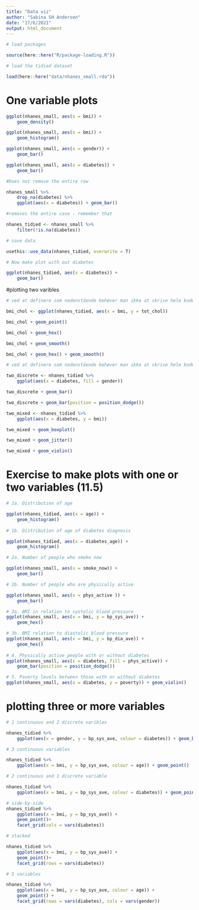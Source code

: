 ```yaml
---
title: "Data viz"
author: "Sabina SH Andersen"
date: "17/6/2021"
output: html_document
---
```


```r
# load packages

source(here::here("R/package-loading.R"))

# load the tidied dataset 

load(here::here("data/nhanes_small.rda"))
```

# One variable plots

```r
ggplot(nhanes_small, aes(x = bmi)) +
    geom_density()

ggplot(nhanes_small, aes(x = bmi)) + 
    geom_histogram()

```

```r

ggplot(nhanes_small, aes(x = gender)) +
    geom_bar()

ggplot(nhanes_small, aes(x = diabetes)) +
    geom_bar()

#Does not remove the entire row

nhanes_small %>% 
    drop_na(diabetes) %>% 
    ggplot(aes(x = diabetes)) + geom_bar()

```

```r

#removes the entire case - remember that

nhanes_tidied <- nhanes_small %>% 
    filter(!is.na(diabetes))

# save data

usethis::use_data(nhanes_tidied, overwrite = T)

# Now make plot with out diabetes 

ggplot(nhanes_tidied, aes(x = diabetes)) +
    geom_bar()
```

#plotting two varibles

```r

# ved at definere som nedenstående behøver man ikke at skrive hele koden hver gang.  

bmi_chol <- ggplot(nhanes_tidied, aes(x = bmi, y = tot_chol))

bmi_chol + geom_point()

bmi_chol + geom_hex()

bmi_chol + geom_smooth()

bmi_chol + geom_hex() + geom_smooth()

```

```r

# ved at definere som nedenstående behøver man ikke at skrive hele koden hver gang.

two_discrete <- nhanes_tidied %>% 
    ggplot(aes(x = diabetes, fill = gender))

two_discrete + geom_bar()

two_discrete + geom_bar(position = position_dodge())

```

```r

two_mixed <- nhanes_tidied %>% 
    ggplot(aes(x = diabetes, y = bmi))

two_mixed + geom_boxplot()

two_mixed + geom_jitter()

two_mixed + geom_violin()

```

# Exercise to make plots with one or two variables (11.5)

```r

# 1a. Distribution of age

ggplot(nhanes_tidied, aes(x = age)) +
    geom_histogram()
    
# 1b. Distribution of age of diabetes diagnosis

ggplot(nhanes_tidied, aes(x = diabetes_age)) +
    geom_histogram()

# 2a. Number of people who smoke now

ggplot(nhanes_small, aes(x = smoke_now)) +
    geom_bar()

# 2b. Number of people who are physically active

ggplot(nhanes_small, aes(x = phys_active )) +
    geom_bar()

# 3a. BMI in relation to systolic blood pressure
ggplot(nhanes_small, aes(x = bmi, y = bp_sys_ave)) +
    geom_hex()

# 3b. BMI relation to diastolic blood pressure
ggplot(nhanes_small, aes(x = bmi, y = bp_dia_ave)) +
    geom_hex()
    
# 4. Physically active people with or without diabetes
ggplot(nhanes_small, aes(x = diabetes, fill = phys_active)) +
    geom_bar(position = position_dodge())

# 5. Poverty levels between those with or without diabetes
ggplot(nhanes_small, aes(x = diabetes, y = poverty)) + geom_violin()
```


# plotting three or more variables

```r

# 1 continuous and 2 discrete varibles

nhanes_tidied %>% 
    ggplot(aes(x = gender, y = bp_sys_ave, colour = diabetes)) + geom_boxplot()

# 3 continuous variables

nhanes_tidied %>% 
    ggplot(aes(x = bmi, y = bp_sys_ave, colour = age)) + geom_point()

# 2 continuous and 1 discrete variable

nhanes_tidied %>% 
    ggplot(aes(x = bmi, y = bp_sys_ave, colour = diabetes)) + geom_point()

```

```r

# side-by-side
nhanes_tidied %>% 
    ggplot(aes(x = bmi, y = bp_sys_ave)) +
    geom_point()+
    facet_grid(cols = vars(diabetes))

# stacked

nhanes_tidied %>% 
    ggplot(aes(x = bmi, y = bp_sys_ave)) +
    geom_point()+
    facet_grid(rows = vars(diabetes))

# 5 variables

nhanes_tidied %>% 
    ggplot(aes(x = bmi, y = bp_sys_ave, colour = age)) +
    geom_point() +
    facet_grid(rows = vars(diabetes), cols = vars(gender))

```

